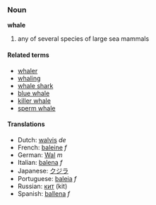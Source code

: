 ===Noun===
'''whale'''

# any of several species of large sea mammals

====Related terms====
*[[whaler]]
*[[whaling]]
*[[whale shark]]
*[[blue whale]]
*[[killer whale]]
*[[sperm whale]]

====Translations====
*Dutch: [[walvis]] ''de''
*French: [[baleine]] ''f''
*German: [[Wal]] ''m''
*Italian: [[balena]] ''f''
*Japanese: [[クジラ]]
*Portuguese: [[baleia]] ''f''
*Russian: [[кит]] (kit)
*Spanish: [[ballena]] ''f''